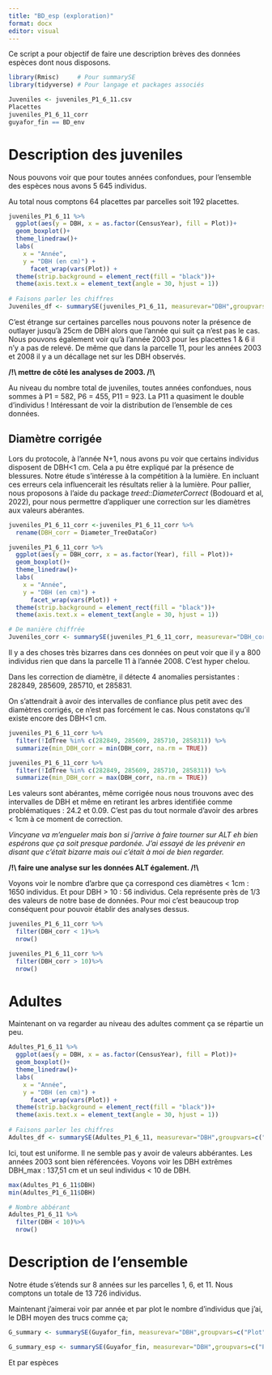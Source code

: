 ```yaml
---
title: "BD_esp (exploration)"
format: docx
editor: visual
---
```


Ce script a pour objectif de faire une description brèves des données espèces dont nous disposons.

```r
library(Rmisc)     # Pour summarySE
library(tidyverse) # Pour langage et packages associés
```

```r
Juveniles <- juveniles_P1_6_11.csv
Placettes
juveniles_P1_6_11_corr
guyafor_fin == BD_env
```

# Description des juveniles

Nous pouvons voir que pour toutes années confondues, pour l'ensemble des espèces nous avons 5 645 individus.

Au total nous comptons 64 placettes par parcelles soit 192 placettes.

```r
juveniles_P1_6_11 %>%
  ggplot(aes(y = DBH, x = as.factor(CensusYear), fill = Plot))+
  geom_boxplot()+
  theme_linedraw()+
  labs(
    x = "Année",
    y = "DBH (en cm)") +
      facet_wrap(vars(Plot)) +
  theme(strip.background = element_rect(fill = "black"))+
  theme(axis.text.x = element_text(angle = 30, hjust = 1))
  
# Faisons parler les chiffres
Juveniles_df <- summarySE(juveniles_P1_6_11, measurevar="DBH",groupvars=c("Plot","CensusYear"))

```

C'est étrange sur certaines parcelles nous pouvons noter la présence de outlayer jusqu'à 25cm de DBH alors que l'année qui suit ça n'est pas le cas. Nous pouvons également voir qu'à l'année 2003 pour les placettes 1 & 6 il n'y a pas de relevé. De même que dans la parcelle 11, pour les années 2003 et 2008 il y a un décallage net sur les DBH observés.

**/!\\ mettre de côté les analyses de 2003. /!\\**

Au niveau du nombre total de juveniles, toutes années confondues, nous sommes à P1 = 582, P6 = 455, P11 = 923. La P11 a quasiment le double d'individus ! Intéressant de voir la distribution de l'ensemble de ces données.

## Diamètre corrigée

Lors du protocole, à l'année N+1, nous avons pu voir que certains individus disposent de DBH\<1 cm. Cela a pu être expliqué par la présence de blessures. Notre étude s'intéresse à la compétition à la lumière. En incluant ces erreurs cela influencerait les résultats relier à la lumière. Pour pallier, nous proposons à l'aide du package *treed::DiameterCorrect* (Bodouard et al, 2022), pour nous permettre d'appliquer une correction sur les diamètres aux valeurs abérantes.

```r
juveniles_P1_6_11_corr <-juveniles_P1_6_11_corr %>%
  rename(DBH_corr = Diameter_TreeDataCor)
```

```r
juveniles_P1_6_11_corr %>%
  ggplot(aes(y = DBH_corr, x = as.factor(Year), fill = Plot))+
  geom_boxplot()+
  theme_linedraw()+
  labs(
    x = "Année",
    y = "DBH (en cm)") +
      facet_wrap(vars(Plot)) +
  theme(strip.background = element_rect(fill = "black"))+
  theme(axis.text.x = element_text(angle = 30, hjust = 1))

# De manière chiffrée
Juveniles_corr <- summarySE(juveniles_P1_6_11_corr, measurevar="DBH_corr",groupvars=c("Plot","Year"))
```

Il y a des choses très bizarres dans ces données on peut voir que il y a 800 individus rien que dans la parcelle 11 à l'année 2008. C'est hyper chelou.

Dans les correction de diamètre, il détecte 4 anomalies persistantes : 282849, 285609, 285710, et 285831.

On s'attendrait à avoir des intervalles de confiance plus petit avec des diamètres corrigés, ce n'est pas forcément le cas. Nous constatons qu'il existe encore des DBH\<1 cm.

```r
juveniles_P1_6_11_corr %>%
  filter(!IdTree %in% c(282849, 285609, 285710, 285831)) %>%
  summarize(min_DBH_corr = min(DBH_corr, na.rm = TRUE))

juveniles_P1_6_11_corr %>%
  filter(!IdTree %in% c(282849, 285609, 285710, 285831)) %>%
  summarize(min_DBH_corr = max(DBH_corr, na.rm = TRUE))
```

Les valeurs sont abérantes, même corrigée nous nous trouvons avec des intervalles de DBH et même en retirant les arbres identifiée comme problématiques : 24.2 et 0.09. C'est pas du tout normale d'avoir des arbres \< 1cm à ce moment de correction.

*Vincyane va m'engueler mais bon si j'arrive à faire tourner sur ALT eh bien espérons que ça soit presque pardonée. J'ai essayé de les prévenir en disant que c'était bizarre mais oui c'était à moi de bien regarder.*

**/!\\ faire une analyse sur les données ALT également. /!\\**

Voyons voir le nombre d'arbre que ça correspond ces diamètres \< 1cm : 1650 individus. Et pour DBH \> 10 : 56 individus. Cela représente près de 1/3 des valeurs de notre base de données. Pour moi c'est beaucoup trop conséquent pour pouvoir établir des analyses dessus.

```r
juveniles_P1_6_11_corr %>%
  filter(DBH_corr < 1)%>%
  nrow()

juveniles_P1_6_11_corr %>%
  filter(DBH_corr > 10)%>%
  nrow()

```

# Adultes

Maintenant on va regarder au niveau des adultes comment ça se répartie un peu.

```r
Adultes_P1_6_11 %>%
  ggplot(aes(y = DBH, x = as.factor(CensusYear), fill = Plot))+
  geom_boxplot()+
  theme_linedraw()+
  labs(
    x = "Année",
    y = "DBH (en cm)") +
      facet_wrap(vars(Plot)) +
  theme(strip.background = element_rect(fill = "black"))+
  theme(axis.text.x = element_text(angle = 30, hjust = 1))
  
# Faisons parler les chiffres
Adultes_df <- summarySE(Adultes_P1_6_11, measurevar="DBH",groupvars=c("Plot","CensusYear"))

```

Ici, tout est uniforme. Il ne semble pas y avoir de valeurs abbérantes. Les années 2003 sont bien référencées. Voyons voir les DBH extrêmes DBH_max : 137,51 cm et un seul individus \< 10 de DBH.

```r
max(Adultes_P1_6_11$DBH)
min(Adultes_P1_6_11$DBH)

# Nombre abbérant
Adultes_P1_6_11 %>%
  filter(DBH < 10)%>%
  nrow()
```

# Description de l'ensemble

Notre étude s'étends sur 8 années sur les parcelles 1, 6, et 11. Nous comptons un totale de 13 726 individus.

Maintenant j'aimerai voir par année et par plot le nombre d'individus que j'ai, le DBH moyen des trucs comme ça;

```r
G_summary <- summarySE(Guyafor_fin, measurevar="DBH",groupvars=c("Plot","CensusYear"))

G_summary_esp <- summarySE(Guyafor_fin, measurevar="DBH",groupvars=c("Plot","CensusYear", "scientificName"))
```

Et par espèces
